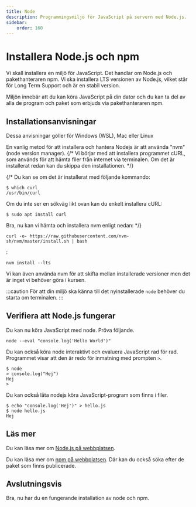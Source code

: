 ```yaml
---
title: Node 
description: Programmingsmiljö för JavaScript på servern med Node.js.
sidebar:
    order: 160
---
```




<CustomFigure
  src={nodejslogo}
  alt="Node.js Logo"
  caption="This is the Node.js logo"
  width={200}
  height={300}
/>



Installera Node.js och npm
===================================

Vi skall installera en miljö för JavaScript. Det handlar om Node.js och pakethanteraren npm. Vi ska installera LTS versionen av Node.js, vilket står för Long Term Support och är en stabil version.

Miljön innebär att du kan köra JavaScript på din dator och du kan ta del av alla de program och paket som erbjuds via pakethanteraren npm.



Installationsanvisningar
-------------------------------

Dessa anvisningar göller för Windows (WSL), Mac eller Linux

En vanlig metod för att installera och hantera Nodejs är att använda "nvm" (node version manager).
{/* Vi börjar med att installera programmet cURL, som används för att hämta filer från internet via terminalen. Om det är installerat redan kan du skippa den installationen. */}

{/* Du kan se om det är installerat med följande kommando:
```console
$ which curl
/usr/bin/curl
```

Om du inte ser en sökväg likt ovan kan du enkelt installera cURL:


```console
$ sudo apt install curl
```

Bra, nu kan vi hämta och installera nvm enligt nedan: */}


```console title="Hämta nvm med cURL"
curl -o- https://raw.githubusercontent.com/nvm-sh/nvm/master/install.sh | bash
```

:

```console title="Installera senaste LTS versionen"
nvm install --lts
```

Vi kan även använda nvm för att skifta mellan installerade versioner men det är inget vi behöver göra i kursen.

:::caution
För att din miljö ska känna till det nyinstallerade `node` behöver du starta om terminalen.
:::

Verifiera att Node.js fungerar
-------------------------------

Du kan nu köra JavaScript med node. Pröva följande.

```console title="Skriv ut 'Hello World' med node"
node --eval "console.log('Hello World')"
```

Du kan också köra node interaktivt och evaluera JavaScript rad för rad. Programmet visar att den är redo för inmatning med prompten `>`.


```console title="Starta node interaktivt"
$ node
> console.log("Hej")
Hej
>
```

Du kan också låta nodejs köra JavaScript-program som finns i filer.

```console title="Exekvera JavaScript från en fil"
$ echo "console.log('Hej')" > hello.js
$ node hello.js
Hej
```



Läs mer
-------------------------------

Du kan läsa mer om [Node.js på webbplatsen](https://nodejs.org/).

Du kan läsa mer om [npm på webbplatsen](https://www.npmjs.com/). Där kan du också söka efter de paket som finns publicerade.



Avslutningsvis
----------------------------

Bra, nu har du en fungerande installation av node och npm.
